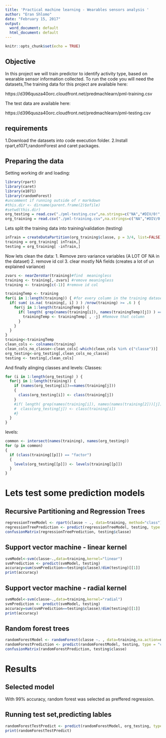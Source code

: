 ```yaml
---
title: 'Practical machine learning - Wearables sensors analysis '
author: "Eran Shlomo"
date: "February 15, 2017"
output:
  word_document: default
  html_document: default
---
```


```r
knitr::opts_chunk$set(echo = TRUE)
```

## Objective

In this project we will train predictor to identify activity type, based on wearable sensor information collected.
To run the code you will need the datasets,The training data for this project are available here:

https://d396qusza40orc.cloudfront.net/predmachlearn/pml-training.csv

The test data are available here:

https://d396qusza40orc.cloudfront.net/predmachlearn/pml-testing.csv


## requirements 
1.Download the datasets into code execution folder. 
2.Install rpart,e1071,randomForest and caret packages. 

## Preparing the data

Setting working dir and loading: 

```r
library(rpart)
library(caret)
library(e1071)
library(randomForest)
#uncomment if running outside of r markdown 
#this.dir <- dirname(parent.frame(2)$ofile)
#setwd(this.dir)
org_testing = read.csv("./pml-testing.csv",na.strings=c("NA","#DIV/0!",""))
org_training = read.csv("./pml-training.csv",na.strings=c("NA","#DIV/0!",""))
```
Lets split the training data into training/validation (testing)
```r
inTrain = createDataPartition(org_training$classe, p = 3/4, list=FALSE)
training = org_training[ inTrain,]
testing = org_training[ -inTrain,]
```
Now lets clean the data:
1. Remove zero variance variables (A LOT OF NA in the dataset)
2. remove id col 
3. clear mostly NA fields (creates a lot of un explained variance)
```r
zvars <- nearZeroVar(training)#find  meaningless 
training <- training[,-zvars] #remove meaningless
training <- training[c(-1)] #remove id col

trainingTemp <- training
for(i in 1:length(training)) { #for every column in the training dataset
  if( sum( is.na( training[, i] ) ) /nrow(training) >= .6 ) { 
    for(j in 1:length(trainingTemp)) {
      if( length( grep(names(training[i]), names(trainingTemp)[j]) ) ==1)  { #if the columns are the same:
        trainingTemp <- trainingTemp[ , -j] #Remove that column
      }   
    } 
  }
}
training<-trainingTemp
clean_cols <- colnames(training)
clean_cols_no_classe<-clean_cols[-which(clean_cols %in% c("classe"))]
org_testing<-org_testing[,clean_cols_no_classe]
testing <- testing[,clean_cols]
```

And finally alinging classes and levels:
Classes:
```r
for (i in 1:length(org_testing) ) {
  for(j in 1:length(training)) {
    if (names(org_testing[i])==names(training[j]))
    {
      class(org_testing[i]) <- class(training[j])
    }
    #if( length( grep(names(training[i]), names(names(training[2]))[j]) ) ==1)  {
    #  class(org_testing[j]) <- class(training[i])
    #}      
  }      
}
```
levels:
```r
common <- intersect(names(training), names(org_testing))
for (p in common)
{ 
  if (class(training[[p]]) == "factor") 
  { 
    levels(org_testing[[p]]) <- levels(training[[p]]) 
  } 
} 
```
# Lets test some prediction models

## Recursive Partitioning and Regression Trees

```r
regressionTreeModel <- rpart(classe ~ ., data=training, method="class")
regressionTreePrediction <- predict(regressionTreeModel, testing, type = "class")
confusionMatrix(regressionTreePrediction, testing$classe)
```

## Support vector machine - linear kernel

```r
svmModel<-svm(classe~.,data=training,kernel="linear")
svmPrediction <- predict(svmModel, testing)
accuracy=sum(svmPrediction==testing$classe)/dim(testing)[[1]]
print(accuracy)
```


## Support vector machine - radial kernel

```r
svmModel<-svm(classe~.,data=training,kernel="radial")
svmPrediction <- predict(svmModel, testing)
accuracy=sum(svmPrediction==testing$classe)/dim(testing)[[1]]
print(accuracy)
```

## Random forest trees

```r
randomForestModel <- randomForest(classe ~. , data=training,na.action=na.exclude)
randomForestPrediction <- predict(randomForestModel, testing, type = "class")
confusionMatrix(randomForestPrediction, testing$classe)
```

# Results

## Selected model 
With 99% accuracy, random forest was selected as preffered regression. 

## Running test set,predicting lables 

```r
randomForestTestPredict <- predict(randomForestModel, org_testing, type = "class")
print(randomForestTestPredict)
```


